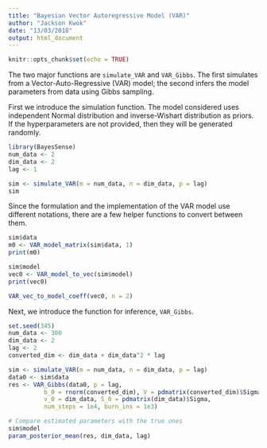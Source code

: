 ```yaml
---
title: "Bayesian Vector Autoregressive Model (VAR)"
author: "Jackson Kwok"
date: "13/03/2018"
output: html_document
---
```


```r
knitr::opts_chunk$set(echo = TRUE)
```

The two major functions are `simulate_VAR` and `VAR_Gibbs`. The first simulates from a Vector-Auto-Regressive (VAR) model; the second infers the model parameters from data using Gibbs sampling.

First we introduce the simulation function. The model considered uses independent Normal distribution and inverse-Wishart distribution as priors. If the hyperparameters are not provided, then they will be generated randomly.
```r
library(BayesSense)
num_data <- 2
dim_data <- 2
lag <- 1

sim <- simulate_VAR(m = num_data, n = dim_data, p = lag)
sim
```


Since the formulation and the implementation of the VAR model use different notations, there are a few helper functions to convert between them.
```r
sim$data
m0 <- VAR_model_matrix(sim$data, 1)
print(m0)
```

```r
sim$model
vec0 <- VAR_model_to_vec(sim$model)
print(vec0)

VAR_vec_to_model_coeff(vec0, n = 2)
```


Next, we introduce the function for inference, `VAR_Gibbs`.
```r
set.seed(345)
num_data <- 300
dim_data <- 2
lag <- 2
converted_dim <- dim_data + dim_data^2 * lag

sim <- simulate_VAR(m = num_data, n = dim_data, p = lag)
data0 <- sim$data
res <- VAR_Gibbs(data0, p = lag, 
          b_0 = rnorm(converted_dim), V = pdmatrix(converted_dim)$Sigma, 
          v_0 = dim_data, S_0 = pdmatrix(dim_data)$Sigma,
          num_steps = 1e4, burn_ins = 1e3)
```

```r
# Compare estimated parameters with the true ones
sim$model
param_posterior_mean(res, dim_data, lag)
```

















